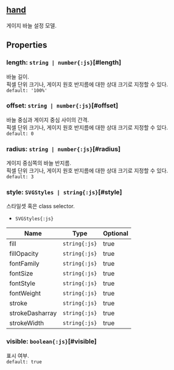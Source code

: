## [hand](/config/config/hand)
게이지 바늘 설정 모델.
## Properties

### length: `string | number{:js}`[#length]
바늘 길이.\
픽셀 단위 크기나, 게이지 원호 반지름에 대한 상대 크기로 지정할 수 있다.  
`default: '100%'`  

### offset: `string | number{:js}`[#offset]
바늘 중심과 게이지 중심 사이의 간격.\
픽셀 단위 크기나, 게이지 원호 반지름에 대한 상대 크기로 지정할 수 있다.  
`default: 0`  

### radius: `string | number{:js}`[#radius]
게이지 중심쪽의 바늘 반지름.\
픽셀 단위 크기나, 게이지 원호 반지름에 대한 상대 크기로 지정할 수 있다.  
`default: 3`  

### style: `SVGStyles | string{:js}`[#style]
스타일셋 혹은 class selector.  
- `SVGStyles{:js}` 

| Name | Type | Optional |  
| ----- | ----- | ----- |  
| fill | `string{:js}` | true |  
| fillOpacity | `string{:js}` | true |  
| fontFamily | `string{:js}` | true |  
| fontSize | `string{:js}` | true |  
| fontStyle | `string{:js}` | true |  
| fontWeight | `string{:js}` | true |  
| stroke | `string{:js}` | true |  
| strokeDasharray | `string{:js}` | true |  
| strokeWidth | `string{:js}` | true |
### visible: `boolean{:js}`[#visible]
표시 여부.  
`default: true`  
